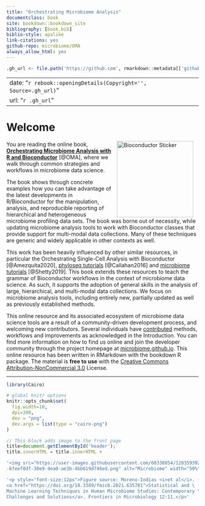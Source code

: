 ```yaml
--- 
title: "Orchestrating Microbiome Analysis"
documentclass: book
site: bookdown::bookdown_site
bibliography: [book.bib]
biblio-style: apalike
link-citations: yes
github-repo: microbiome/OMA
always_allow_html: yes
---
```


```r
.gh_url <- file.path('https://github.com', rmarkdown::metadata[['github-repo']])
```

---
date: "`r rebook::openingDetails(Copyright='', Source=.gh_url)`"
url: "`r .gh_url`"
---





# Welcome {-}


<a href="https://bioconductor.org"><img src="`r rebook::BiocSticker('animated')`" width="200" alt="Bioconductor Sticker" align="right" style="margin: 0 1em 0 1em" /></a>


You are reading the online book, [**Orchestrating Microbiome Analysis
with R and Bioconductor**](microbiome.github.io/OMA) [@OMA], where we
walk through common strategies and workflows in microbiome data
science.

The book shows through concrete examples how you can take advantage of
the latest developments in R/Bioconductor for the manipulation,
analysis, and reproducible reporting of hierarchical and heterogeneous
microbiome profiling data sets. The book was borne out of necessity,
while updating microbiome analysis tools to work with Bioconductor
classes that provide support for multi-modal data collections. Many of
these techniques are generic and widely applicable in other contexts
as well.

This work has been heavily influenced by other similar resources, in
particular the Orchestrating Single-Cell Analysis with Bioconductor
[@Amezquita2020], [phyloseq
tutorials](http://joey711.github.io/phyloseq/tutorials-index)
[@Callahan2016] and [microbiome
tutorials](https://microbiome.github.io/tutorials/) [@Shetty2019].
This book extends these resources to teach the grammar of Bioconductor
workflows in the context of microbiome data science.  As such, it
supports the adoption of general skills in the analysis of large,
hierarchical, and multi-modal data collections. We focus on microbiome
analysis tools, including entirely new, partially updated as well as
previously established methods.

This online resource and its associated ecosystem of microbiome data
science tools are a result of a community-driven development process,
and welcoming new contributors. Several individuals have
[contributed](https://github.com/microbiome/OMA/graphs/contributors)
methods, workflows and improvements as acknowledged in the
Introduction. You can find more information on how to find us online
and join the developer community through the project homepage at
[microbiome.github.io](https://microbiome.github.io). This online
resource has been written in RMarkdown with the bookdown R
package. The material is **free to use** with the [Creative Commons
Attribution-NonCommercial
3.0](https://creativecommons.org/licenses/by-nc/3.0/us/) License.


--------------

```r
library(Cairo)

# global knitr options
knitr::opts_chunk$set(
  fig.width=10,
  dpi=300,
  dev = "png",
  dev.args = list(type = "cairo-png")
)
```

```js
// This block adds image to the front page
title=document.getElementById('header');
title.innerHTML = title.innerHTML + 

'<img src="https://user-images.githubusercontent.com/60338854/128359392\
-6feef8df-30e9-4ea0-ae3b-4bb619d746ed.png" alt="Microbiome" width="50%"/>' +

'<p style="font-size:12px">Figure source: Moreno-Indias <i>et al</i>. (2021) \
<a href="https://doi.org/10.3389/fmicb.2021.635781">Statistical and \
Machine Learning Techniques in Human Microbiome Studies: Contemporary \
Challenges and Solutions</a>. Frontiers in Microbiology 12:11.</p>'
```
